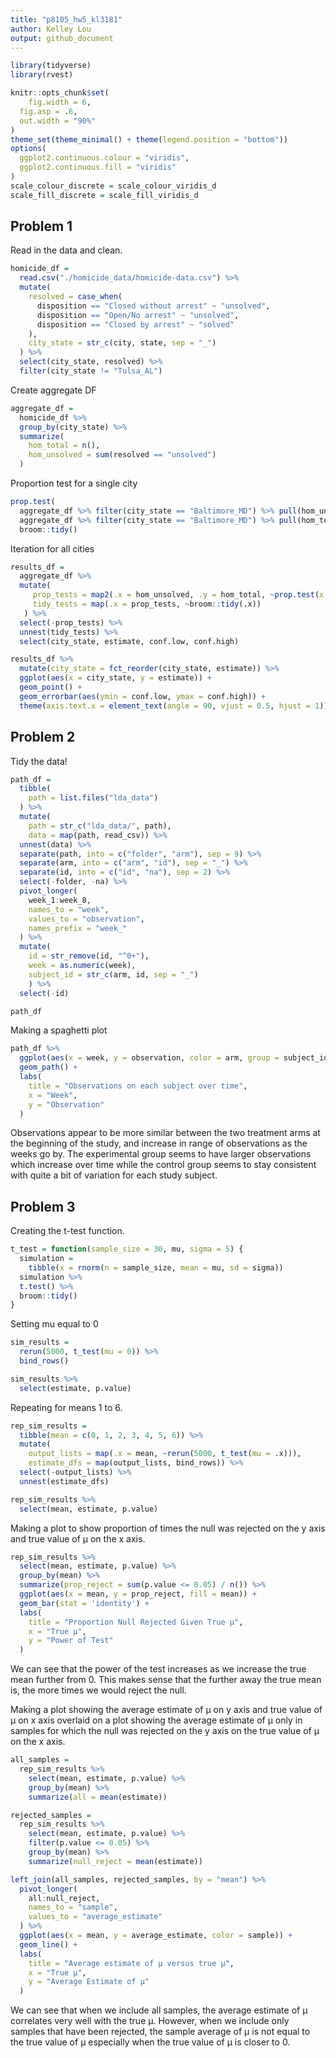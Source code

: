 ```yaml
---
title: "p8105_hw5_kl3181"
author: Kelley Lou
output: github_document
---
```


```r
library(tidyverse)
library(rvest)

knitr::opts_chunk$set(
	fig.width = 6, 
  fig.asp = .6,
  out.width = "90%"
)
theme_set(theme_minimal() + theme(legend.position = "bottom"))
options(
  ggplot2.continuous.colour = "viridis",
  ggplot2.continuous.fill = "viridis"
)
scale_colour_discrete = scale_colour_viridis_d
scale_fill_discrete = scale_fill_viridis_d
```

## Problem 1

Read in the data and clean.

```r
homicide_df = 
  read.csv("./homicide_data/homicide-data.csv") %>% 
  mutate(
    resolved = case_when(
      disposition == "Closed without arrest" ~ "unsolved",
      disposition == "Open/No arrest" ~ "unsolved",
      disposition == "Closed by arrest" ~ "solved"
    ),
    city_state = str_c(city, state, sep = "_")
  ) %>% 
  select(city_state, resolved) %>% 
  filter(city_state != "Tulsa_AL")
```

Create aggregate DF

```r
aggregate_df = 
  homicide_df %>% 
  group_by(city_state) %>% 
  summarize(
    hom_total = n(),
    hom_unsolved = sum(resolved == "unsolved")
  )
```

Proportion test for a single city 

```r
prop.test(
  aggregate_df %>% filter(city_state == "Baltimore_MD") %>% pull(hom_unsolved),
  aggregate_df %>% filter(city_state == "Baltimore_MD") %>% pull(hom_total)) %>% 
  broom::tidy()
```

Iteration for all cities

```r
results_df = 
  aggregate_df %>% 
  mutate(
     prop_tests = map2(.x = hom_unsolved, .y = hom_total, ~prop.test(x = .x, n = .y)),
     tidy_tests = map(.x = prop_tests, ~broom::tidy(.x))
   ) %>% 
  select(-prop_tests) %>% 
  unnest(tidy_tests) %>% 
  select(city_state, estimate, conf.low, conf.high)
```

```r
results_df %>% 
  mutate(city_state = fct_reorder(city_state, estimate)) %>% 
  ggplot(aes(x = city_state, y = estimate)) +
  geom_point() +
  geom_errorbar(aes(ymin = conf.low, ymax = conf.high)) +
  theme(axis.text.x = element_text(angle = 90, vjust = 0.5, hjust = 1))
```

## Problem 2

Tidy the data!

```r
path_df = 
  tibble(
    path = list.files("lda_data")
  ) %>% 
  mutate(
    path = str_c("lda_data/", path),
    data = map(path, read_csv)) %>% 
  unnest(data) %>%
  separate(path, into = c("folder", "arm"), sep = 9) %>%
  separate(arm, into = c("arm", "id"), sep = "_") %>% 
  separate(id, into = c("id", "na"), sep = 2) %>% 
  select(-folder, -na) %>% 
  pivot_longer(
    week_1:week_8,
    names_to = "week", 
    values_to = "observation",
    names_prefix = "week_"
  ) %>%
  mutate(
    id = str_remove(id, "^0+"),
    week = as.numeric(week),
    subject_id = str_c(arm, id, sep = "_")
    ) %>% 
  select(-id)

path_df
```

Making a spaghetti plot

```r
path_df %>% 
  ggplot(aes(x = week, y = observation, color = arm, group = subject_id)) +
  geom_path() +
  labs(
    title = "Observations on each subject over time",
    x = "Week", 
    y = "Observation"
  )
```

Observations appear to be more similar between the two treatment arms at the beginning of the study, and increase in range of observations as the weeks go by. The experimental group seems to have larger observations which increase over time while the control group seems to stay consistent with quite a bit of variation for each study subject. 


## Problem 3

Creating the t-test function.

```r
t_test = function(sample_size = 30, mu, sigma = 5) {
  simulation = 
    tibble(x = rnorm(n = sample_size, mean = mu, sd = sigma))
  simulation %>% 
  t.test() %>% 
  broom::tidy()
}
```

Setting mu equal to 0 

```r
sim_results = 
  rerun(5000, t_test(mu = 0)) %>% 
  bind_rows()

sim_results %>% 
  select(estimate, p.value)
```

Repeating for means 1 to 6.

```r
rep_sim_results = 
  tibble(mean = c(0, 1, 2, 3, 4, 5, 6)) %>% 
  mutate(
    output_lists = map(.x = mean, ~rerun(5000, t_test(mu = .x))),
    estimate_dfs = map(output_lists, bind_rows)) %>% 
  select(-output_lists) %>% 
  unnest(estimate_dfs)

rep_sim_results %>% 
  select(mean, estimate, p.value)
```


Making a plot to show proportion of times the null was rejected on the y axis and true value of µ on the x axis.

```r
rep_sim_results %>% 
  select(mean, estimate, p.value) %>% 
  group_by(mean) %>% 
  summarize(prop_reject = sum(p.value <= 0.05) / n()) %>% 
  ggplot(aes(x = mean, y = prop_reject, fill = mean)) +
  geom_bar(stat = 'identity') +
  labs(
    title = "Proportion Null Rejected Given True µ",
    x = "True µ",
    y = "Power of Test"
  )
```

We can see that the power of the test increases as we increase the true mean further from 0. This makes sense that the further away the true mean is, the more times we would reject the null.



Making a plot showing the average estimate of µ on y axis and true value of µ on x axis overlaid on a plot showing the average estimate of µ only in samples for which the null was rejected on the y axis on the true value of µ on the x axis.  

```r
all_samples = 
  rep_sim_results %>% 
    select(mean, estimate, p.value) %>% 
    group_by(mean) %>% 
    summarize(all = mean(estimate))

rejected_samples = 
  rep_sim_results %>% 
    select(mean, estimate, p.value) %>% 
    filter(p.value <= 0.05) %>% 
    group_by(mean) %>% 
    summarize(null_reject = mean(estimate))

left_join(all_samples, rejected_samples, by = "mean") %>% 
  pivot_longer(
    all:null_reject,
    names_to = "sample",
    values_to = "average_estimate"
  ) %>% 
  ggplot(aes(x = mean, y = average_estimate, color = sample)) +
  geom_line() +
  labs(
    title = "Average estimate of µ versus true µ",
    x = "True µ",
    y = "Average Estimate of µ"
  )
```

We can see that when we include all samples, the average estimate of µ correlates very well with the true µ. However, when we include only samples that have been rejected, the sample average of µ is not equal to the true value of µ especially when the true value of µ is closer to 0. 